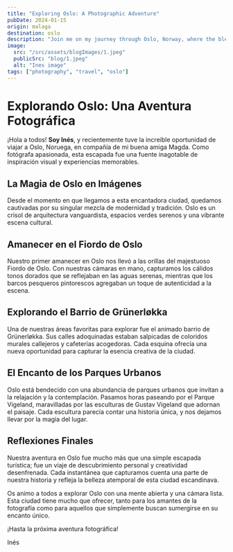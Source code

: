 ```yaml
---
title: "Exploring Oslo: A Photographic Adventure"
pubDate: 2024-01-15
origin: malaga
destination: oslo
description: "Join me on my journey through Oslo, Norway, where the blend of modernity and tradition, from sunrises over the fjord to vibrant neighborhoods and parks, offers an endless source of photographic inspiration and unforgettable experiences."
image:
  src: "/src/assets/blogImages/1.jpeg"
  publicSrc: "blog/1.jpeg"
  alt: "Ines image"
tags: ["photography", "travel", "oslo"]
---
```


# Explorando Oslo: Una Aventura Fotográfica

¡Hola a todos! **Soy Inés**, y recientemente tuve la increíble oportunidad de viajar a Oslo, Noruega, en compañía de mi buena amiga Magda. Como fotógrafa apasionada, esta escapada fue una fuente inagotable de inspiración visual y experiencias memorables.

## La Magia de Oslo en Imágenes

Desde el momento en que llegamos a esta encantadora ciudad, quedamos cautivadas por su singular mezcla de modernidad y tradición. Oslo es un crisol de arquitectura vanguardista, espacios verdes serenos y una vibrante escena cultural.

## Amanecer en el Fiordo de Oslo

Nuestro primer amanecer en Oslo nos llevó a las orillas del majestuoso Fiordo de Oslo. Con nuestras cámaras en mano, capturamos los cálidos tonos dorados que se reflejaban en las aguas serenas, mientras que los barcos pesqueros pintorescos agregaban un toque de autenticidad a la escena.

## Explorando el Barrio de Grünerløkka

Una de nuestras áreas favoritas para explorar fue el animado barrio de Grünerløkka. Sus calles adoquinadas estaban salpicadas de coloridos murales callejeros y cafeterías acogedoras. Cada esquina ofrecía una nueva oportunidad para capturar la esencia creativa de la ciudad.

## El Encanto de los Parques Urbanos

Oslo está bendecido con una abundancia de parques urbanos que invitan a la relajación y la contemplación. Pasamos horas paseando por el Parque Vigeland, maravilladas por las esculturas de Gustav Vigeland que adornan el paisaje. Cada escultura parecía contar una historia única, y nos dejamos llevar por la magia del lugar.

## Reflexiones Finales

Nuestra aventura en Oslo fue mucho más que una simple escapada turística; fue un viaje de descubrimiento personal y creatividad desenfrenada. Cada instantánea que capturamos cuenta una parte de nuestra historia y refleja la belleza atemporal de esta ciudad escandinava.

Os animo a todos a explorar Oslo con una mente abierta y una cámara lista. Esta ciudad tiene mucho que ofrecer, tanto para los amantes de la fotografía como para aquellos que simplemente buscan sumergirse en su encanto único.

¡Hasta la próxima aventura fotográfica!

Inés
